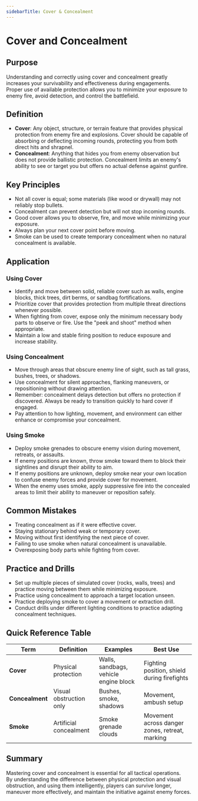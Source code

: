 ```yaml
---
sidebarTitle: Cover & Concealment
---
```


# Cover and Concealment

## Purpose

Understanding and correctly using cover and concealment greatly increases your survivability and effectiveness during engagements.  
Proper use of available protection allows you to minimize your exposure to enemy fire, avoid detection, and control the battlefield.

## Definition

- **Cover**: Any object, structure, or terrain feature that provides physical protection from enemy fire and explosions. Cover should be capable of absorbing or deflecting incoming rounds, protecting you from both direct hits and shrapnel.
- **Concealment**: Anything that hides you from enemy observation but does not provide ballistic protection. Concealment limits an enemy's ability to see or target you but offers no actual defense against gunfire.

## Key Principles

- Not all cover is equal; some materials (like wood or drywall) may not reliably stop bullets.
- Concealment can prevent detection but will not stop incoming rounds.
- Good cover allows you to observe, fire, and move while minimizing your exposure.
- Always plan your next cover point before moving.
- Smoke can be used to create temporary concealment when no natural concealment is available.

## Application

### Using Cover

- Identify and move between solid, reliable cover such as walls, engine blocks, thick trees, dirt berms, or sandbag fortifications.
- Prioritize cover that provides protection from multiple threat directions whenever possible.
- When fighting from cover, expose only the minimum necessary body parts to observe or fire. Use the "peek and shoot" method when appropriate.
- Maintain a low and stable firing position to reduce exposure and increase stability.

### Using Concealment

- Move through areas that obscure enemy line of sight, such as tall grass, bushes, trees, or shadows.
- Use concealment for silent approaches, flanking maneuvers, or repositioning without drawing attention.
- Remember: concealment delays detection but offers no protection if discovered. Always be ready to transition quickly to hard cover if engaged.
- Pay attention to how lighting, movement, and environment can either enhance or compromise your concealment.

### Using Smoke

- Deploy smoke grenades to obscure enemy vision during movement, retreats, or assaults.
- If enemy positions are known, throw smoke toward them to block their sightlines and disrupt their ability to aim.
- If enemy positions are unknown, deploy smoke near your own location to confuse enemy forces and provide cover for movement.
- When the enemy uses smoke, apply suppressive fire into the concealed areas to limit their ability to maneuver or reposition safely.

## Common Mistakes

- Treating concealment as if it were effective cover.
- Staying stationary behind weak or temporary cover.
- Moving without first identifying the next piece of cover.
- Failing to use smoke when natural concealment is unavailable.
- Overexposing body parts while fighting from cover.

## Practice and Drills

- Set up multiple pieces of simulated cover (rocks, walls, trees) and practice moving between them while minimizing exposure.
- Practice using concealment to approach a target location unseen.
- Practice deploying smoke to cover a movement or extraction drill.
- Conduct drills under different lighting conditions to practice adapting concealment techniques.

## Quick Reference Table

| Term            | Definition              | Examples                              | Best Use                                       |
| --------------- | ----------------------- | ------------------------------------- | ---------------------------------------------- |
| **Cover**       | Physical protection     | Walls, sandbags, vehicle engine block | Fighting position, shield during firefights    |
| **Concealment** | Visual obstruction only | Bushes, smoke, shadows                | Movement, ambush setup                         |
| **Smoke**       | Artificial concealment  | Smoke grenade clouds                  | Movement across danger zones, retreat, marking |

## Summary

Mastering cover and concealment is essential for all tactical operations.  
By understanding the difference between physical protection and visual obstruction, and using them intelligently, players can survive longer, maneuver more effectively, and maintain the initiative against enemy forces.
